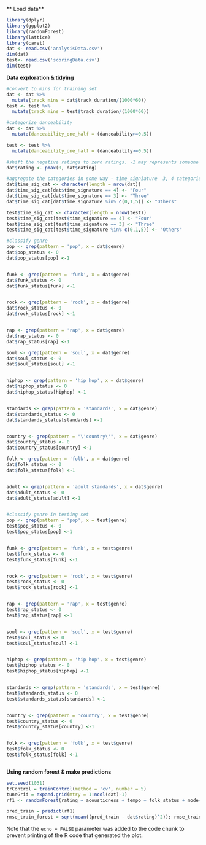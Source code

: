 
** Load data**
```{r}
library(dplyr)
library(ggplot2)
library(randomForest)
library(lattice)
library(caret)
dat <- read.csv('analysisData.csv')
dim(dat)
test<- read.csv('scoringData.csv')
dim(test)

```




**Data exploration & tidying**
```{r}
#convert to mins for training set
dat <- dat %>% 
  mutate(track_mins = dat$track_duration/(1000*60)) 
test <- test %>% 
  mutate(track_mins = test$track_duration/(1000*60)) 

#categorize danceability 
dat <- dat %>% 
  mutate(danceability_one_half = (danceability>=0.5)) 

test <- test %>% 
  mutate(danceability_one_half = (danceability>=0.5)) 

#shift the negative ratings to zero ratings. -1 may represents someone did not rate 
dat$rating <- pmax(0, dat$rating) 

#aggregate the categories in some way - time_signiature  3, 4 categories, and other 
dat$time_sig_cat <- character(length = nrow(dat))
dat$time_sig_cat[dat$time_signature == 4] <- "Four"
dat$time_sig_cat[dat$time_signature == 3] <- "Three"
dat$time_sig_cat[dat$time_signature %in% c(0,1,5)] <- "Others"

test$time_sig_cat <- character(length = nrow(test))
test$time_sig_cat[test$time_signature == 4] <- "Four"
test$time_sig_cat[test$time_signature == 3] <- "Three"
test$time_sig_cat[test$time_signature %in% c(0,1,5)] <- "Others"

#classify genre 
pop <- grep(pattern = 'pop', x = dat$genre)
dat$pop_status <- 0
dat$pop_status[pop] <-1


funk <- grep(pattern = 'funk', x = dat$genre)
dat$funk_status <- 0
dat$funk_status[funk] <-1


rock <- grep(pattern = 'rock', x = dat$genre)
dat$rock_status <- 0
dat$rock_status[rock] <-1


rap <- grep(pattern = 'rap', x = dat$genre)
dat$rap_status <- 0
dat$rap_status[rap] <-1

soul <- grep(pattern = 'soul', x = dat$genre)
dat$soul_status <- 0
dat$soul_status[soul] <-1


hiphop <- grep(pattern = 'hip hop', x = dat$genre)
dat$hiphop_status <- 0
dat$hiphop_status[hiphop] <-1


standards <- grep(pattern = 'standards', x = dat$genre)
dat$standards_status <- 0
dat$standards_status[standards] <-1


country <- grep(pattern = "\'country\'", x = dat$genre)
dat$country_status <- 0
dat$country_status[country] <-1

folk <- grep(pattern = 'folk', x = dat$genre)
dat$folk_status <- 0
dat$folk_status[folk] <-1


adult <- grep(pattern = 'adult standards', x = dat$genre)
dat$adult_status <- 0
dat$adult_status[adult] <-1


#classify genre in testing set
pop <- grep(pattern = 'pop', x = test$genre)
test$pop_status <- 0
test$pop_status[pop] <-1


funk <- grep(pattern = 'funk', x = test$genre)
test$funk_status <- 0
test$funk_status[funk] <-1


rock <- grep(pattern = 'rock', x = test$genre)
test$rock_status <- 0
test$rock_status[rock] <-1


rap <- grep(pattern = 'rap', x = test$genre)
test$rap_status <- 0
test$rap_status[rap] <-1


soul <- grep(pattern = 'soul', x = test$genre)
test$soul_status <- 0
test$soul_status[soul] <-1


hiphop <- grep(pattern = 'hip hop', x = test$genre)
test$hiphop_status <- 0
test$hiphop_status[hiphop] <-1


standards <- grep(pattern = 'standards', x = test$genre)
test$standards_status <- 0
test$standards_status[standards] <-1


country <- grep(pattern = 'country', x = test$genre)
test$country_status <- 0
test$country_status[country] <-1


folk <- grep(pattern = 'folk', x = test$genre)
test$folk_status <- 0
test$folk_status[folk] <-1



```

**Using random forest & make predictions**
```{r}
set.seed(1031)
trControl = trainControl(method = 'cv', number = 5)
tuneGrid = expand.grid(mtry = 1:ncol(dat)-1)
rf1 <- randomForest(rating ~ acousticness + tempo + folk_status + mode+ instrumentalness+ liveness + time_signature + danceability_one_half  +  track_mins + track_explicit + energy + loudness + pop_status+ funk_status + rap_status + rock_status + soul_status + hiphop_status + valence,data = dat, ntree=200, norm.votes=FALSE)

pred_train = predict(rf1)
rmse_train_forest = sqrt(mean((pred_train - dat$rating)^2)); rmse_train_forest  

```

Note that the `echo = FALSE` parameter was added to the code chunk to prevent printing of the R code that generated the plot.
